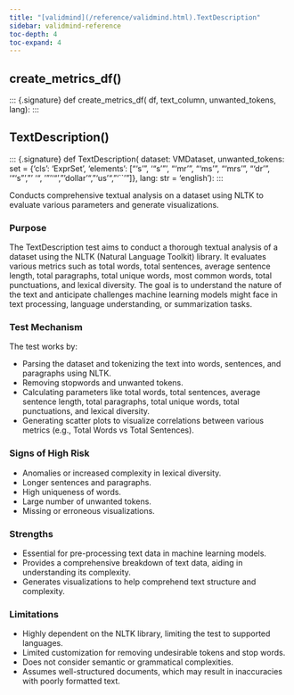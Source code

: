 ```yaml
---
title: "[validmind](/reference/validmind.html).TextDescription"
sidebar: validmind-reference
toc-depth: 4
toc-expand: 4
---
```


## create_metrics_df[()]{.muted}

<!-- function.qmd.jinja2 - function signature -->

::: {.signature} <span class="signature pdoc-code multiline"> <span class="kw">def</span> <span class="name">create_metrics_df</span>( <span class="param"> <span class="n">df</span></span>, <span class="param"> <span class="n">text_column</span></span>, <span class="param"> <span class="n">unwanted_tokens</span></span>, <span class="param"> <span class="n">lang</span></span>):</span> </span> :::

## TextDescription[()]{.muted}

<!-- function.qmd.jinja2 - function signature -->

::: {.signature} <span class="signature pdoc-code multiline"> <span class="kw">def</span> <span class="name">TextDescription</span>( <span class="param"> <span class="n">dataset</span><span class="p">:</span> <span class="n">VMDataset</span></span>, <span class="param"> <span class="n">unwanted_tokens</span><span class="p">:</span> <span class="n">set</span> <span class="o">=</span> <span class="kc">{'cls': 'ExprSet', 'elements': ["'s'", '"s'"', "'mr'", "'ms'", "'mrs'", "'dr'", '"'s"', "' '", '"''"', "'dollar'", "'us'", "'\`\`'"]}</span></span>, <span class="param"> <span class="n">lang</span><span class="p">:</span> <span class="n">str</span> <span class="o">=</span> <span class="kc">'english'</span></span>):</span> </span> :::

Conducts comprehensive textual analysis on a dataset using NLTK to evaluate various parameters and generate visualizations.

### Purpose

The TextDescription test aims to conduct a thorough textual analysis of a dataset using the NLTK (Natural Language Toolkit) library. It evaluates various metrics such as total words, total sentences, average sentence length, total paragraphs, total unique words, most common words, total punctuations, and lexical diversity. The goal is to understand the nature of the text and anticipate challenges machine learning models might face in text processing, language understanding, or summarization tasks.

### Test Mechanism

The test works by:

- Parsing the dataset and tokenizing the text into words, sentences, and paragraphs using NLTK.
- Removing stopwords and unwanted tokens.
- Calculating parameters like total words, total sentences, average sentence length, total paragraphs, total unique words, total punctuations, and lexical diversity.
- Generating scatter plots to visualize correlations between various metrics (e.g., Total Words vs Total Sentences).

### Signs of High Risk

- Anomalies or increased complexity in lexical diversity.
- Longer sentences and paragraphs.
- High uniqueness of words.
- Large number of unwanted tokens.
- Missing or erroneous visualizations.

### Strengths

- Essential for pre-processing text data in machine learning models.
- Provides a comprehensive breakdown of text data, aiding in understanding its complexity.
- Generates visualizations to help comprehend text structure and complexity.

### Limitations

- Highly dependent on the NLTK library, limiting the test to supported languages.
- Limited customization for removing undesirable tokens and stop words.
- Does not consider semantic or grammatical complexities.
- Assumes well-structured documents, which may result in inaccuracies with poorly formatted text.

